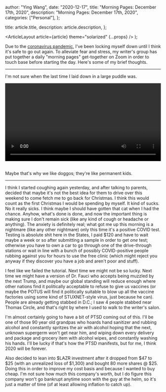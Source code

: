 
  author: "Ying Wang",
  date: "2020-12-17",
  title: "Morning Pages: December 17th, 2020",
  description: "Morning Pages: December 17th, 2020",
  categories: ["Personal"],
};

  title: article.title,
  description: article.description,
};

  <ArticleLayout article={article} theme="solarized" {...props} />
);

Due to the [coronavirus
pandemic](https://en.wikipedia.org/wiki/2019-20_coronavirus_pandemic), I've been
locking myself down until I think it's safe to go out again. To alleviate fear
and stress, my writer's group has put together a daily "morning pages"
get-together on Zoom in order to touch base before starting the day. Here's some
of my brief thoughts.

---

I'm not sure when the last time I laid down in a large puddle was.

<!-- https://stackoverflow.com/a/26276254 -->

<video style="width: 100%; width: -moz-available; width: -webkit-fill-available; width: fill-available; max-width: 100%;" controls>
    <source src="/video/posts/2020/12/17/morning_pages.mp4" type="video/mp4">
    Your browser does not support HTML5 video.
</video>
<br/>
<br/>

Maybe that's why we like doggos; they're like permanent kids.

---

I think I started coughing again yesterday, and after talking to parents,
decided that maybe it's not the best idea for them to drive over this weekend to
come fetch me to go back for Christmas. I think this would count as the first
Christmas I would be spending by myself. It kind of sucks. No it really sicks. I
think maybe I should have gotten that cat when I had the chance. Anyhow, what's
done is done, and now the important thing is making sure I don't remain sick
(like any kind of cough or headache or anything). The anxiety is definitely
real; what got me up this morning is a nightmare (like any other nightmare) only
this time it's a positive COVID test. Testing is absolute shit here in the
States, I paid $120 and have to wait maybe a week or so after submitting a
sample in order to get _one_ test; otherwise you have to own a car to go through
one of the drive-through stations or wait in line with a bunch of possibly
COVID-positive people rubbing against you for hours to use the free clinic
(which might reject you anyway if they discover you have a job and aren't poor
and stuff).

I feel like we failed the tutorial. Next time we might not be so lucky. Next
time we might have a version of Dr. Fauci who accepts being muzzled by the next
Trump, and maybe our global standing will reduce enough where other nations find
it politically acceptable to refuse to give us vaccines (or maybe the POTUS will
find it politically suitable to blow up all the vaccine factories using some
kind of STUXNET-style virus, just because he can). People are already getting
stabbed in D.C.; I saw 4 people stabbed near Thomas Circle, and that's right by
where I used to walk to the writer's salon.

I'm almost certainly going to have a bit of PTSD coming out of this. I'll be one
of those 90 year old grandpas who hoards hand sanitizer and rubbing alcohol and
constantly spritzes the air with alcohol hoping that the next, unknown supergerm
won't get near him, and wiping down every delivery and package and grocery item
with alcohol wipes, and constantly washing his hands. I'll be lucky if that's
how the PTSD manifests, but for me, I think 2020 will be forever.

Also decided to lean into $LAZR investment after it dropped from $47 to $25
(with an unrealized loss of $1,300) and bought 80 more shares @ $25. Doing this
in order to improve my cost basis and because I wanted to buy cheap. I'm not
sure how much this company's worth, but I do figure this company won't go
bankrupt anytime soon with the guy at the helm, so it's just a matter of time
(of at least allowing inflation to catch up).
